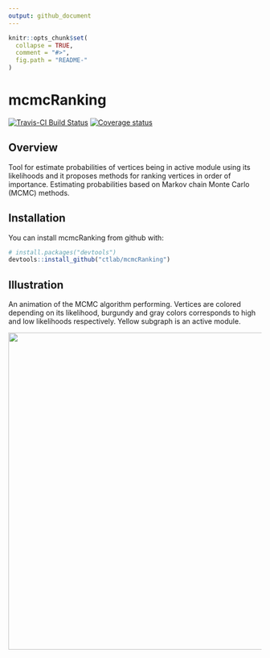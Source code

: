 ```yaml
---
output: github_document
---
```


<!-- README.md is generated from README.Rmd. Please edit that file -->

```r
knitr::opts_chunk$set(
  collapse = TRUE,
  comment = "#>",
  fig.path = "README-"
)
```

# mcmcRanking

[![Travis-CI Build Status](https://travis-ci.org/ctlab/mcmcRanking.svg?branch=master)](https://travis-ci.org/ctlab/mcmcRanking)
[![Coverage status](https://codecov.io/gh/ctlab/mcmcRanking/branch/master/graph/badge.svg)](https://codecov.io/github/ctlab/mcmcRanking?branch=master)


## Overview
Tool for estimate probabilities of vertices being in active module using its likelihoods and it proposes methods for ranking vertices in order of importance. Estimating probabilities  based on Markov chain Monte Carlo (MCMC) methods.

## Installation

You can install mcmcRanking from github with:

```r
# install.packages("devtools")
devtools::install_github("ctlab/mcmcRanking")
```


## Illustration

An animation of the MCMC algorithm performing. Vertices are colored depending on its likelihood, burgundy and gray colors corresponds to high and low likelihoods respectively. Yellow subgraph is an active module.

<a href="https://gist.github.com/javlon/36d0ade4be626a3fbb8cc34ee1ac1d69"><img src="https://gist.githubusercontent.com/javlon/36d0ade4be626a3fbb8cc34ee1ac1d69/raw/836b53ae53e1d7f61cdc2bd119f0698c8a50ddf1/mcmc_sample.gif" width="630" height="630"/></a>
